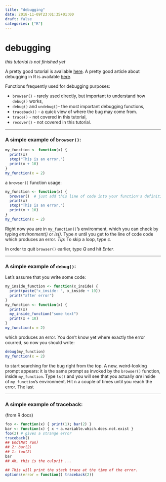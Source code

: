```yaml
---
title: "debugging"
date: 2018-11-09T23:01:35+01:00
draft: false
categories: ["R"]
---
```

# debugging

*this tutorial is not finished yet*

A pretty good tutorial is available [here](https://www.youtube.com/watch?v=-yy_3htRHdU).
A pretty good article about debugging in R is available [here](http://seananderson.ca/2013/08/23/debugging-r.html).

Functions frequently used for debugging purposes:

* `browser()` - rarely used directly, but important to understand how `debug()` works,
* `debug()` and `undebug()`- the most important debugging functions,
* `traceback()` - a quick view of where the bug may come from.
* `trace()` - not covered in this tutorial,
* `recover()` - not covered in this tutorial.

***
### A simple example of `browser()`:

```r
my_function <- function(x) {
  print(x)
  stop("This is an error.")
  print(x + 10)
}
my_function(x = 2)
```

a `browser()` function usage:
```r
my_function <- function(x) {
  browser()  # just add this line of code into your function's definition 
  print(x)
  stop("This is an error.")
  print(x + 10)
}
my_function(x = 2)
```
Right now you are in `my_function()`'s environment, which you can check by typing *environment()* or *ls()*. Type *n* until you get to the line of code code which produces an error.
*Tip:* To skip a loop, type *c*.

In order to quit `browser()` earlier, type *Q* and hit *Enter*.

***

### A simple example of `debug()`:

Let's assume that you write some code:

```r
my_inside_function <- function(x_inside) {
  print(paste("x_inside: ", x_inside + 10))
  print("after error")
}
my_function <- function(x) {
  print(x)
  my_inside_function("some text")
  print(x + 10)
}
my_function(x = 2)
```
which produces an error. You don't know yet where exactly the error ocurred, so now you should write:
```r
debug(my_function)
my_function(x = 2)
```
to start searching for the bug right from the top. A new, weird-looking prompt appears: it is the same prompt as invoked by the `browser()` function, inside `my_function`. Type `ls()` and you will see that you actually *are* inside of `my_function`'s environment. Hit <kbd>n</kbd> a couple of times until you reach the error. The last 

***

### A simple example of traceback:
(from R docs)

```r
foo <- function(x) { print(1); bar(2) }
bar <- function(x) { x + a.variable.which.does.not.exist }
foo(2) # gives a strange error
traceback()
## End(Not run)
## 2: bar(2)
## 1: foo(2)
bar
## Ah, this is the culprit ...

## This will print the stack trace at the time of the error.
options(error = function() traceback(2))
```
